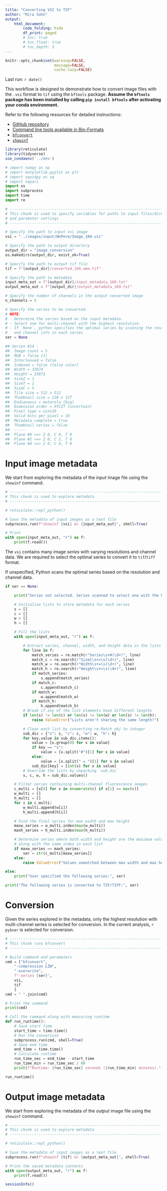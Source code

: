 ```yaml
---
title: "Converting VSI to TIF"
author: "Mira Sohn"
output:
    html_document:
        code_folding: hide
        df_print: paged
        # toc: true
        # toc_float: true
        # toc_depth: 3
---
```


```r
knitr::opts_chunk$set(warning=FALSE,
                      message=FALSE,
                      cache.lazy=FALSE)
```

Last run: `r date()`

This workflow is designed to demonstrate how to convert image files with the `.vsi`
format to `tif` using the `bftools` package. **Assume the `bftools` package has been
installed by calling `pip install bftools` after activating your conda environment.**

Refer to the following resources for detailed instructions:

- [GitHub repository](https://github.com/BobDotCom/bftools)
- [Command line tools available in Bio-Formats](https://bio-formats.readthedocs.io/en/stable/users/comlinetools/index.html)
- [`bfconvert`](https://bio-formats.readthedocs.io/en/stable/users/comlinetools/conversion.html)
- [`showinf`](https://bio-formats.readthedocs.io/en/stable/users/comlinetools/display.html)

```r
library(reticulate)
library(tidyverse)
use_condaenv('../env')
```

```python
# import numpy as np
# import matplotlib.pyplot as plt
# import squidpy as sq
# import napari
import os
import subprocess
import time
import re
```

```python

# ------------------------------------------------------------------------------
# This chunk is used to specify variables for paths to input files/directories
# and parameter settings
# ------------------------------------------------------------------------------

# Specify the path to input vsi image
vsi = "../images/input/NoPerm/Image_169.vsi"

# Specify the path to output directory
output_dir = "image_conversion"
os.makedirs(output_dir, exist_ok=True)

# Specify the path to output tif file
tif = f"{output_dir}/converted_169.ome.tif"

# Specify the path to metadata
input_meta_out = f"{output_dir}/input_metadata_169.txt"
output_meta_out = f"{output_dir}/output_metadata_169.txt"

# Specify the number of channels in the output converted image
n_channels = 5

# Specify the series to be converted. 
# NOTE: 
# - Determine the series based on the input metadata. 
# - Select one for multi-channel with the highest resolution.
# - If `None`, python specifies the optimal series by scanning the resolution 
#   and channel info in each series
ser = None

## Series #14 :
##  Image count = 5
##  RGB = false (1) 
##  Interleaved = false
##  Indexed = false (false color)
##  Width = 33874
##  Height = 33872
##  SizeZ = 1
##  SizeT = 1
##  SizeC = 5
##  Tile size = 512 x 512
##  Thumbnail size = 128 x 127
##  Endianness = motorola (big)
##  Dimension order = XYCZT (uncertain)
##  Pixel type = uint16
##  Valid bits per pixel = 16
##  Metadata complete = true
##  Thumbnail series = false
##  -----
##  Plane #0 <=> Z 0, C 0, T 0
##  Plane #2 <=> Z 0, C 2, T 0
##  Plane #4 <=> Z 0, C 4, T 0
```

# Input image metadata

We start from exploring the metadata of the *input* image file using the `showinf` command.


```python

# ------------------------------------------------------------------------------
# This chunk is used to explore metadata
# ------------------------------------------------------------------------------

# reticulate::repl_python()

# Save the metadata of input images as a text file
subprocess.run(f"showinf {vsi} &> {input_meta_out}", shell=True)

# Print
with open(input_meta_out, "r") as f:
    print(f.read())

```

The `vsi` contains many image *series* with varying resolutions and channel data. We are required 
to select the optimal series to convert it to `tif`/`tiff` format.

If unspecified, Python scans the optimal series based on the resolution and channel data.

```python

if ser == None:

    print("Series not selected. Series scanned to select one with the highest resolution and multi-channel.")

    # Initialize lists to store metadata for each series
    s = []
    c = []
    w = []
    h = []

    # Fill the lists
    with open(input_meta_out, "r") as f:

        # Extract series, channel, width, and height data in the lists
        for line in f:
            match_series = re.match(r"Series\s+#(\d+)", line)
            match_c = re.search(r"SizeC\s+=\s(\d+)", line)
            match_w = re.search(r"Width\s+=\s(\d+)", line)
            match_h = re.search(r"Height\s+=\s(\d+)", line)
            if match_series:
                s.append(match_series)
            if match_c:
                c.append(match_c)
            if match_w:
                w.append(match_w)
            if match_h:
                h.append(match_h)
        # Break if any of the list elements have different lengths
        if len(s) != len(c) or len(s) != len(w) or len(s) != len(h):
            raise ValueError("Lists aren't sharing the same length!")

        # Clean each list by converting re.Match obj to integer
        sub_dic = {"s": s, "c": c, "w": w, "h": h}
        for key,value in sub_dic.items():
            value = [x.group(0) for x in value]
            if key == "s":
                value = [x.split("#")[1] for x in value]
            else:
                value = [x.split(" = ")[1] for x in value]
            sub_dic[key] = [int(x) for x in value]
        # Override the lists by unpacking `sub_dic`
        s, c, w, h = sub_dic.values()

    # Filter series containing multi-channel fluorescence images
    c_multi = [x[0] for x in enumerate(c) if x[1] == max(c)]
    w_multi = []
    h_multi = []
    for i in c_multi:
        w_multi.append(w[i])
        h_multi.append(h[i])

    # Find the final series for max width and max height
    maxw_series = w_multi.index(max(w_multi))
    maxh_series = h_multi.index(max(h_multi))

    # Determine series where both width and height are the maximum values 
    # along with the same index in each list
    if maxw_series == maxh_series:
        ser = str(c_multi[maxw_series])
    else:
        raise ValueError("Values unmatched between max width and max height!")

else:
    print("User specified the following series:", ser)

print("The following series is converted to TIF/TIFF:", ser)
```


# Conversion

Given the series explored in the metadata, only the highest resolution with multi-channel 
series is selected for conversion. In the current analysis, `r py$ser` is selected for 
conversion.


```python

# ------------------------------------------------------------------------------
# This chunk runs bfconvert
# ------------------------------------------------------------------------------

# Build command and parameters
cmd = ["bfconvert",
    "-compression LZW",
    "-overwrite",
    f"-series {ser}",
    vsi,
    tif
    ]
cmd = " ".join(cmd)

# Print the command
print(cmd)

# Call the command along with measuring runtime
def run_runtime():
    # Save start time
    start_time = time.time()
    # Run the conversion
    subprocess.run(cmd, shell=True)
    # Save end time
    end_time = time.time()
    # Calculate runtime
    run_time_sec = end_time - start_time
    run_time_min = run_time_sec / 60
    print(f"Runtime: {run_time_sec} seconds ({run_time_min} minutes).")

run_runtime()
```

# Output image metadata

We start from exploring the metadata of the *output* image file using the `showinf` command.


```python

# ------------------------------------------------------------------------------
# This chunk is used to explore metadata
# ------------------------------------------------------------------------------

# reticulate::repl_python()

# Save the metadata of input images as a text file
subprocess.run(f"showinf {tif} &> {output_meta_out}", shell=True)

# Print the saved metadata contents
with open(output_meta_out, "r") as f:
    print(f.read())

```

```r
sessionInfo()
```

